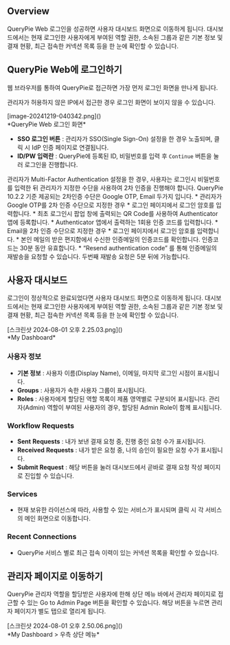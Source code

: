 
## Overview
QueryPie Web 로그인을 성공하면 사용자 대시보드 화면으로 이동하게 됩니다. 대시보드에서는 현재 로그인한 사용자에게 부여된 역할 권한, 소속된 그룹과 같은 기본 정보 및 결재 현황, 최근 접속한 커넥션 목록 등을 한 눈에 확인할 수 있습니다.

## QueryPie Web에 로그인하기
웹 브라우저를 통하여 QueryPie로 접근하면 가장 먼저 로그인 화면을 만나게 됩니다.

<Callout type="info">
관리자가 허용하지 않은 IP에서 접근한 경우 로그인 화면이 보이지 않을 수 있습니다. 
</Callout>

<p align="center">
<div>[image-20241219-040342.png]()</div>
*QueryPie Web 로그인 화면*
</p>

* **SSO 로그인 버튼**  : 관리자가 SSO(Single Sign-On) 설정을 한 경우 노출되며, 클릭 시 IdP 인증 페이지로 연결됩니다.
* **ID/PW 입력란**  : QueryPie에 등록된 ID, 비밀번호를 입력 후 `Continue` 버튼을 눌러 로그인을 진행합니다.

<Callout type="info">
관리자가 Multi-Factor Authentication 설정을 한 경우, 사용자는 로그인시 비밀번호를 입력한 뒤 관리자가 지정한 수단을 사용하여 2차 인증을 진행해야 합니다. QueryPie 10.2.2 기준 제공되는 2차인증 수단은 Google OTP, Email 두가지 입니다. 
* 관리자가 Google OTP를 2차 인증 수단으로 지정한 경우
    * 로그인 페이지에서 로그인 암호를 입력합니다.
    * 최초 로그인시 팝업 창에 출력되는 QR Code를 사용하여 Authenticator 앱에 등록합니다.
    * Authenticator 앱에서 출력하는 1회용 인증 코드를 입력합니다.
* Email을 2차 인증 수단으로 지정한 경우
    * 로그인 페이지에서 로그인 암호를 입력합니다.
    * 본인 메일의 받은 편지함에서 수신한 인증메일의 인증코드를 확인합니다.  인증코드는 30분 동안 유효합니다.
    * “Resend authentication code” 를 통해 인증메일의 재발송을 요청할 수 있습니다. 두번째 재발송 요청은 5분 뒤에 가능합니다.
</Callout>

## 사용자 대시보드
로그인이 정상적으로 완료되었다면 사용자 대시보드 화면으로 이동하게 됩니다. 대시보드에서는 현재 로그인한 사용자에게 부여된 역할 권한, 소속된 그룹과 같은 기본 정보 및 결재 현황, 최근 접속한 커넥션 목록 등을 한 눈에 확인할 수 있습니다.

<p align="center">
<div>[스크린샷 2024-08-01 오후 2.25.03.png]()</div>
*My Dashboard*
</p>

### 사용자 정보
* **기본 정보**  : 사용자 이름(Display Name), 이메일, 마지막 로그인 시점이 표시됩니다.
* **Groups**  : 사용자가 속한 사용자 그룹이 표시됩니다.
* **Roles**  : 사용자에게 할당된 역할 목록이 제품 영역별로 구분되어 표시됩니다. 관리자(Admin) 역할이 부여된 사용자의 경우, 할당된 Admin Role이 함께 표시됩니다.

### Workflow Requests
* **Sent**   **Requests**  : 내가 보낸 결재 요청 중, 진행 중인 요청 수가 표시됩니다.
* **Received**   **Requests**  : 내가 받은 요청 중, 나의 승인이 필요한 요청 수가 표시됩니다.
* **Submit Request**  : 해당 버튼을 눌러 대시보드에서 곧바로 결재 요청 작성 페이지로 진입할 수 있습니다.

### Services
* 현재 보유한 라이선스에 따라, 사용할 수 있는 서비스가 표시되며 클릭 시 각 서비스의 메인 화면으로 이동합니다.

### Recent Connections
* QueryPie 서비스 별로 최근 접속 이력이 있는 커넥션 목록을 확인할 수 있습니다.

## 관리자 페이지로 이동하기
QueryPie 관리자 역할을 할당받은 사용자에 한해 상단 메뉴 바에서 관리자 페이지로 접근할 수 있는 Go to Admin Page 버튼을 확인할 수 있습니다. 해당 버튼을 누르면 관리자 페이지가 별도 탭으로 열리게 됩니다.

<p align="center">
<div>[스크린샷 2024-08-01 오후 2.50.06.png]()</div>
*My Dashboard &gt; 우측 상단 메뉴*
</p>
